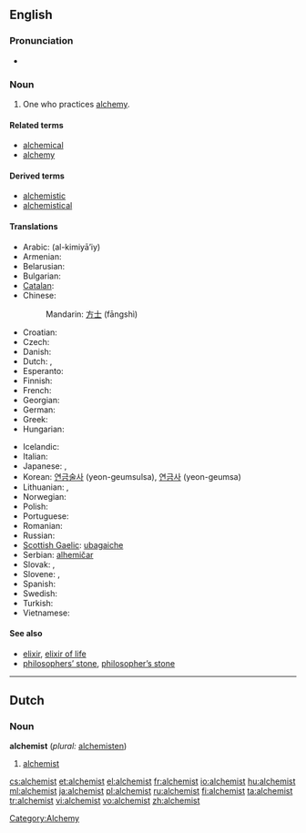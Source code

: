 ==English==

===Pronunciation===
* {{audio|en-us-alchemist.ogg|Audio (US)}}

===Noun===
{{en-noun}}

# One who practices [[alchemy]].

====Related terms====
* [[alchemical]]
* [[alchemy]]

====Derived terms====
* [[alchemistic]]
* [[alchemistical]]

====Translations====
{{trans-top|one who practices alchemy}}
* Arabic: {{Arab|[[الكيميائي]]}} (al-kimiyā’iy) {{m}}
* Armenian: {{t-|hy|ալքիմիկոս|tr=alk’imikos}}
* Belarusian: {{t|be|альхімік|m|xs=Belarusian}}
* Bulgarian: {{t-|bg|алхимик|m|tr=alhimík}}
* [[Catalan]]: {{t-|ca|alquimista|m|f}}
* Chinese:
*: Mandarin: [[方士]] (fāngshì)
* Croatian: {{t-|hr|alkemičar|m}}
* Czech: {{t-|cs|alchymista|m}}
* Danish: {{t-|da|alkymist|c}}
* Dutch: {{t-|nl|alchemist|c}}, {{t|nl|alchimist|c}}
* Esperanto: {{t|eo|alĥemiisto|xs=Esperanto}}
* Finnish: {{t+|fi|alkemisti}}
* French: {{t+|fr|alchimiste|m}}
* Georgian: {{t|ka|ალქიმიკოსი|tr=alk'imikosi|sc=Geor|xs=Georgian}}
* German: {{t+|de|Alchemist|m}}
* Greek: {{t+|el|αλχημιστής|m}}
* Hungarian: {{t+|hu|alkimista}}
{{trans-mid}}
* Icelandic: {{t-|is|gullgerðarmaður|m}}
* Italian: {{t-|it|alchimista|m}}
* Japanese: {{t-|ja|錬金術師|tr=れんきんじゅつし, renkinjutsushi}}, {{t|ja|アルケミスト|tr=arukemisuto}}
* Korean: [[연금술사 ]] (yeon-geumsulsa), [[연금사]] (yeon-geumsa)
* Lithuanian: {{t|lt|alchemikas|xs=Lithuanian}} {{g|Lithuanian}},  {{t|lt|alchemikas|m|xs=Lithuanian}}
* Norwegian: {{t+|no|alkymist|c}}
* Polish: {{t|pl|alchemik|m}}
* Portuguese: {{t+|pt|alquimista|m}}
* Romanian: {{t|ro|alchimist|m}}
* Russian: {{t+|ru|алхимик|m|tr=alxímik}}
* [[Scottish Gaelic]]: [[ubagaiche]] {{m}}
* Serbian: [[alhemičar]] {{m}}
* Slovak: {{t-|sk|alchymista|m}}, {{t|sk|alchymistka|f}}
* Slovene: {{t|sl|alkimist|m}}, {{t|sl|alkimistka|f}}
* Spanish: {{t+|es|alquimista|m}}
* Swedish: {{t+|sv|alkemist|c}}
* Turkish: {{t+|tr|simyacı}}
* Vietnamese: {{t|vi|nhà giả kim|xs=Vietnamese}}
{{trans-bottom}}

====See also====
* [[elixir]], [[elixir of life]]
* [[philosophers' stone|philosophers’ stone]], [[philosopher's stone|philosopher’s stone]]

----

==Dutch==

===Noun===
'''alchemist''' {{c}} (''plural:'' [[alchemisten]])

# [[#English|alchemist]]

[[Category:Alchemy]]

[[cs:alchemist]]
[[et:alchemist]]
[[el:alchemist]]
[[fr:alchemist]]
[[io:alchemist]]
[[hu:alchemist]]
[[ml:alchemist]]
[[ja:alchemist]]
[[pl:alchemist]]
[[ru:alchemist]]
[[fi:alchemist]]
[[ta:alchemist]]
[[tr:alchemist]]
[[vi:alchemist]]
[[vo:alchemist]]
[[zh:alchemist]]